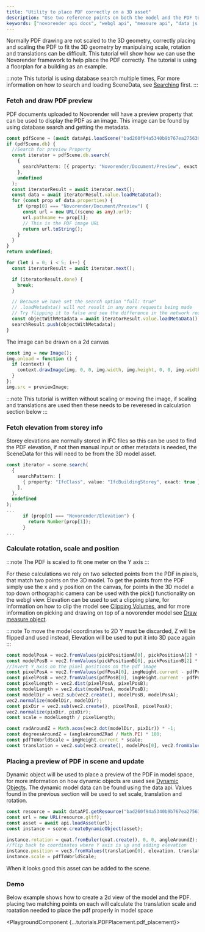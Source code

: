 ```yaml
---
title: "Utility to place PDF correctly on a 3D asset"
description: "Use two reference points on both the model and the PDF to place and scale the PDF in 3D space"
keywords: ["novorender api docs", "webgl api", "measure api", "data js api", "placing pdf"]
---
```



Normally PDF drawing are not scaled to the 3D geometry, correctly placing and scaling the PDF to fit the 3D geometry
by manipulaing scale, rotation and translations can be difficult. This tutorial will show how we can use the Novorender framework
to help place the PDF correctly. The tutorial is using a floorplan for a building as an example.

:::note
This tutorial is using database search multiple times, For more information on how to search and loading SceneData, see [Searching](./searching) first.
:::

### Fetch and draw PDF preview

PDF documents uploaded to Novorender will have a preview property that can be used to display the PDF as an image.
This image can be found by using database search and getting the metadata.

```typescript
const pdfScene = (await dataApi.loadScene("bad260f94a5340b9b767ea2756392be4")) as SceneData;
if (pdfScene.db) {
  //Search for preview Property
  const iterator = pdfScene.db.search(
    {
      searchPattern: [{ property: "Novorender/Document/Preview", exact: true }],
    },
    undefined
  );
  const iteratorResult = await iterator.next();
  const data = await iteratorResult.value.loadMetaData();
  for (const prop of data.properties) {
    if (prop[0] === "Novorender/Document/Preview") {
      const url = new URL((scene as any).url);
      url.pathname += prop[1];
      // This is the PDF image URL
      return url.toString();
    }
  }
}
return undefined;

for (let i = 0; i < 5; i++) {
  const iteratorResult = await iterator.next();

  if (iteratorResult.done) {
    break;
  }

  // Because we have set the search option "full: true"
  // .loadMetadata() will not result in any more requests being made
  // Try flipping it to false and see the difference in the network request log
  const objectWithMetadata = await iteratorResult.value.loadMetaData();
  searchResult.push(objectWithMetadata);
}
```

The image can be drawn on a 2d canvas

```typescript
const img = new Image();
img.onload = function () {
  if (context) {
    context.drawImage(img, 0, 0, img.width, img.height, 0, 0, img.width, img.height);
  }
};
img.src = previewImage;
```

:::note
This tutorial is written without scaling or moving the image, if scaling and translations are used then these needs to be reveresed in
calculation section below
:::

### Fetch elevation from storey info

Storey elevations are normally stored in IFC files so this can be used to find the PDF elevation,
if not then manual input or other metadata is needed, the SceneData for this will need to be from the 3D model asset.

```typescript
const iterator = scene.search(
  {
    searchPattern: [
      { property: "IfcClass", value: "IfcBuildingStorey", exact: true },
    ],
  },
  undefined
);
...
      if (prop[0] === "Novorender/Elevation") {
        return Number(prop[1]);
      }
...
```

### Calculate rotation, scale and position

:::note
The PDF is scaled to fit one meter on the Y axis
:::

For these calculations we rely on two selected points from the PDF in pixels, that match two points on the 3D model.
To get the points from the PDF simply use the x and y position on the canvas, for points in the 3D model a top down
orthographic camera can be used with the pick() functionality on the webgl view. Elevation can be used to set a clipping plane,
for information on how to clip the model see [Clipping Volumes](./clipping_volumes), and for more information on
picking and drawing on top of a novorender model see [Draw measure object](./drawing2D).

:::note
To move the model coordinates to 2D Y must be discarded, Z will be flipped and used instead,
Elevation will be used to put it into 3D pace again
:::

```typescript
const modelPosA = vec2.fromValues(pickPositionA[0], pickPositionA[2] * -1);
const modelPosB = vec2.fromValues(pickPositionB[0], pickPositionB[2] * -1);
//Invert Y axis on the pixel positions on the pdf image
const pixelPosA = vec2.fromValues(pdfPosA[0], imgHeight.current - pdfPosA[1]);
const pixelPosB = vec2.fromValues(pdfPosB[0], imgHeight.current - pdfPosB[1]);
const pixelLength = vec2.dist(pixelPosA, pixelPosB);
const modelLength = vec2.dist(modelPosA, modelPosB);
const modelDir = vec2.sub(vec2.create(), modelPosB, modelPosA);
vec2.normalize(modelDir, modelDir);
const pixDir = vec2.sub(vec2.create(), pixelPosB, pixelPosA);
vec2.normalize(pixDir, pixDir);
const scale = modelLength / pixelLength;

const radAroundZ = Math.acos(vec2.dot(modelDir, pixDir)) * -1;
const degreesAroundZ = (angleAroundZRad / Math.PI) * 180;
const pdfToWorldScale = imgHeight.current * scale;
const translation = vec2.sub(vec2.create(), modelPos[0], vec2.fromValues(pixelPosA[0] * scale * Math.cos(radAroundZ), pixelPosA[1] * scale * Math.sin(radAroundZ)));
```

### Placing a preview of PDF in scene and update

Dynamic object will be used to place a preview of the PDF in model space, for more information on how dynamic objects are used
see [Dynamic Objects](./dynamic_objects). The dynamic model data can be found using the data api. Values found in the previous
section will be used to set scale, translation and rotation.

```typescript
const resource = await dataAPI.getResource("bad260f94a5340b9b767ea2756392be4");
const url = new URL(resource.gltf);
const asset = await api.loadAsset(url);
const instance = scene.createDynamicObject(asset);

instance.rotation = quat.fromEuler(quat.create(), 0, 0, angleAroundZ);
//flip back to coordinates where Y axis is up and adding elevation
instance.position = vec3.fromValues(translation[0], elevation, translation[1] * -1);
instance.scale = pdfToWorldScale;
```

When it looks good this asset can be added to the scene.

### Demo

Below example shows how to create a 2d view of the model and the PDF. placing two matching points on each will calculate the translation scale and roatation needed to place the pdf properly in model space

<PlaygroundComponent {...tutorials.PDFPlacement.pdf_placement}></PlaygroundComponent>
